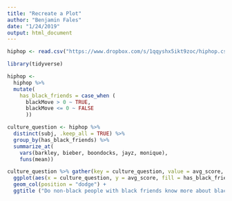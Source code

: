 ```yaml
---
title: "Recreate a Plot"
author: "Benjamin Fales"
date: "1/24/2019"
output: html_document
---
```


```r
hiphop <- read.csv("https://www.dropbox.com/s/1qqyshx5ikt9zoc/hiphop.csv?dl=1")

library(tidyverse)
```

```r
hiphop <-
  hiphop %>% 
  mutate(
    has_black_friends = case_when (
      blackMove > 0 ~ TRUE,
      blackMove <= 0 ~ FALSE 
      ))

```



```r
culture_question <- hiphop %>% 
  distinct(subj, .keep_all = TRUE) %>%
  group_by(has_black_friends) %>% 
  summarize_at(
    vars(barkley, bieber, boondocks, jayz, monique), 
    funs(mean))

culture_question %>% gather(key = culture_question, value = avg_score, -has_black_friends)  %>% 
  ggplot(aes(x = culture_question, y = avg_score, fill = has_black_friends)) +
  geom_col(position = "dodge") +
  ggtitle ("Do non-black people with black friends know more about black culture?")
  
```

